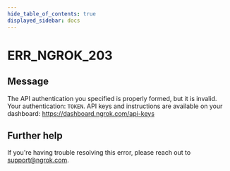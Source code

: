 ```yaml
---
hide_table_of_contents: true
displayed_sidebar: docs
---
```



# ERR_NGROK_203

## Message

The API authentication you specified is properly formed, but it is invalid. Your authentication: `TOKEN`. API keys and instructions are available on your dashboard: https://dashboard.ngrok.com/api-keys

<ErrorDetails error="err_ngrok_203" />

## Further help

If you're having trouble resolving this error, please reach out to [support@ngrok.com](mailto:support@ngrok.com?subject=Help%20with%20ERR_NGROK_203).
